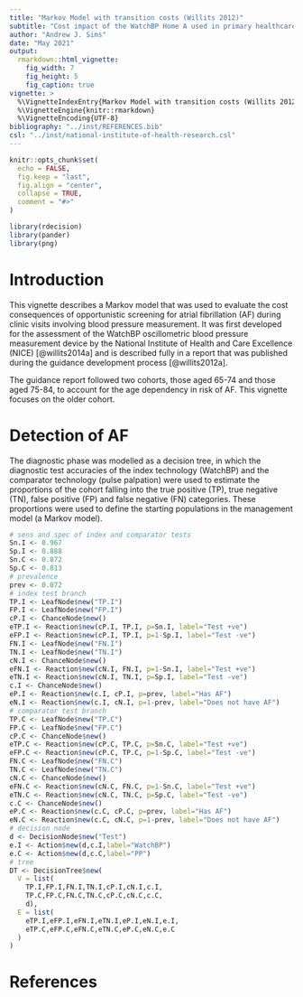```yaml
---
title: "Markov Model with transition costs (Willits 2012)"
subtitle: "Cost impact of the WatchBP Home A used in primary healthcare"
author: "Andrew J. Sims"
date: "May 2021"
output: 
  rmarkdown::html_vignette:
    fig_width: 7
    fig_height: 5
    fig_caption: true
vignette: >
  %\VignetteIndexEntry{Markov Model with transition costs (Willits 2012)}
  %\VignetteEngine{knitr::rmarkdown}
  %\VignetteEncoding{UTF-8}
bibliography: "../inst/REFERENCES.bib"
csl: "../inst/national-institute-of-health-research.csl"
---
```

```r
knitr::opts_chunk$set(
  echo = FALSE,
  fig.keep = "last",
  fig.align = "center",
  collapse = TRUE,
  comment = "#>"
)
```

```r
library(rdecision)
library(pander)
library(png)
```

# Introduction
This vignette describes a Markov model that was used to evaluate the cost 
consequences of opportunistic screening for atrial fibrillation (AF) during
clinic visits involving blood pressure measurement. It was first developed
for the assessment of the WatchBP oscillometric blood pressure measurement
device by the National Institute of Health and Care Excellence (NICE)
[@willits2014a] and is described fully in a report that was published during
the guidance development process [@willits2012a].

The guidance report followed two cohorts, those aged 65-74 and those aged 
75-84, to account for the age dependency in risk of AF. This vignette
focuses on the older cohort.

# Detection of AF
The diagnostic phase was modelled as a decision tree, in which the diagnostic
test accuracies of the index technology (WatchBP) and the comparator technology 
(pulse palpation) were used to estimate the proportions of the cohort falling
into the true positive (TP), true negative (TN), false positive (FP) and false
negative (FN) categories. These proportions were used to define the starting
populations in the management model (a Markov model).

```r
# sens and spec of index and comparator tests
Sn.I <- 0.967
Sp.I <- 0.888
Sn.C <- 0.872
Sp.C <- 0.813
# prevalence
prev <- 0.072
# index test branch
TP.I <- LeafNode$new("TP.I")
FP.I <- LeafNode$new("FP.I")
cP.I <- ChanceNode$new()
eTP.I <- Reaction$new(cP.I, TP.I, p=Sn.I, label="Test +ve")
eFP.I <- Reaction$new(cP.I, TP.I, p=1-Sp.I, label="Test -ve")
FN.I <- LeafNode$new("FN.I")
TN.I <- LeafNode$new("TN.I")
cN.I <- ChanceNode$new()
eFN.I <- Reaction$new(cN.I, FN.I, p=1-Sn.I, label="Test +ve")
eTN.I <- Reaction$new(cN.I, TN.I, p=Sp.I, label="Test -ve")
c.I <- ChanceNode$new()
eP.I <- Reaction$new(c.I, cP.I, p=prev, label="Has AF")
eN.I <- Reaction$new(c.I, cN.I, p=1-prev, label="Does not have AF")
# comparator test branch
TP.C <- LeafNode$new("TP.C")
FP.C <- LeafNode$new("FP.C")
cP.C <- ChanceNode$new()
eTP.C <- Reaction$new(cP.C, TP.C, p=Sn.C, label="Test +ve")
eFP.C <- Reaction$new(cP.C, TP.C, p=1-Sp.C, label="Test -ve")
FN.C <- LeafNode$new("FN.C")
TN.C <- LeafNode$new("TN.C")
cN.C <- ChanceNode$new()
eFN.C <- Reaction$new(cN.C, FN.C, p=1-Sn.C, label="Test +ve")
eTN.C <- Reaction$new(cN.C, TN.C, p=Sp.C, label="Test -ve")
c.C <- ChanceNode$new()
eP.C <- Reaction$new(c.C, cP.C, p=prev, label="Has AF")
eN.C <- Reaction$new(c.C, cN.C, p=1-prev, label="Does not have AF")
# decision node
d <- DecisionNode$new("Test")
e.I <- Action$new(d,c.I,label="WatchBP")
e.C <- Action$new(d,c.C,label="PP")
# tree
DT <- DecisionTree$new(
  V = list(
    TP.I,FP.I,FN.I,TN.I,cP.I,cN.I,c.I,
    TP.C,FP.C,FN.C,TN.C,cP.C,cN.C,c.C,
    d),
  E = list(
    eTP.I,eFP.I,eFN.I,eTN.I,eP.I,eN.I,e.I,
    eTP.C,eFP.C,eFN.C,eTN.C,eP.C,eN.C,e.C
  )
)
```



# References
